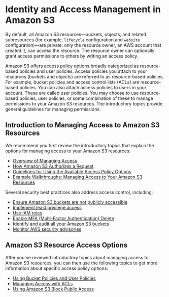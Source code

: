# Identity and Access Management in Amazon S3<a name="s3-access-control"></a>

By default, all Amazon S3 resources—buckets, objects, and related subresources \(for example, `lifecycle` configuration and `website` configuration\)—are private: only the resource owner, an AWS account that created it, can access the resource\. The resource owner can optionally grant access permissions to others by writing an access policy\. 

Amazon S3 offers access policy options broadly categorized as resource\-based policies and user policies\. Access policies you attach to your resources \(buckets and objects\) are referred to as resource\-based policies\. For example, bucket policies and access control lists \(ACLs\) are resource\-based policies\. You can also attach access policies to users in your account\. These are called user policies\. You may choose to use resource\-based policies, user policies, or some combination of these to manage permissions to your Amazon S3 resources\. The introductory topics provide general guidelines for managing permissions\.

## Introduction to Managing Access to Amazon S3 Resources<a name="intro-managing-access-s3-resources"></a>

We recommend you first review the introductory topics that explain the options for managing access to your Amazon S3 resources:
+ [Overview of Managing Access](access-control-overview.md)
+ [How Amazon S3 Authorizes a Request](how-s3-evaluates-access-control.md)
+ [Guidelines for Using the Available Access Policy Options](access-policy-alternatives-guidelines.md)
+ [Example Walkthroughs: Managing Access to Your Amazon S3 Resources ](example-walkthroughs-managing-access.md)

Several security best practices also address access control, including:
+ [Ensure Amazon S3 buckets are not publicly accessible](security-best-practices.md#public)
+ [Implement least privilege access](security-best-practices.md#least)
+ [Use IAM roles](security-best-practices.md#roles)
+ [Enable MFA (Multi-Factor Authentication) Delete](security-best-practices.md#mfa)
+ [Identify and audit all your Amazon S3 buckets](security-best-practices.md#audit)
+ [Monitor AWS security advisories](security-best-practices.md#advisories)

## Amazon S3 Resource Access Options<a name="s3-resource-access-options"></a>

After you've reviewed introductory topics about managing access to Amazon S3 resources, you can then use the following topics to get more information about specific access policy options:
+ [Using Bucket Policies and User Policies](using-iam-policies.md)
+ [Managing Access with ACLs](S3_ACLs_UsingACLs.md)
+ [Using Amazon S3 Block Public Access](access-control-block-public-access.md)